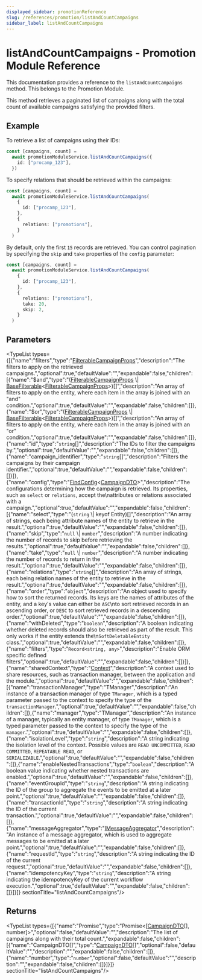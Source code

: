 ```yaml
---
displayed_sidebar: promotionReference
slug: /references/promotion/listAndCountCampaigns
sidebar_label: listAndCountCampaigns
---
```



# listAndCountCampaigns - Promotion Module Reference

This documentation provides a reference to the `listAndCountCampaigns` method. This belongs to the Promotion Module.

This method retrieves a paginated list of campaigns along with the total count of available campaigns satisfying the provided filters.

## Example

To retrieve a list of campaigns using their IDs:

```ts
const [campaigns, count] =
  await promotionModuleService.listAndCountCampaigns({
    id: ["procamp_123"],
  })
```

To specify relations that should be retrieved within the campaigns:

```ts
const [campaigns, count] =
  await promotionModuleService.listAndCountCampaigns(
    {
      id: ["procamp_123"],
    },
    {
      relations: ["promotions"],
    }
  )
```

By default, only the first `15` records are retrieved. You can control pagination by specifying the `skip` and `take` properties of the `config` parameter:

```ts
const [campaigns, count] =
  await promotionModuleService.listAndCountCampaigns(
    {
      id: ["procamp_123"],
    },
    {
      relations: ["promotions"],
      take: 20,
      skip: 2,
    }
  )
```

## Parameters

<TypeList types={[{"name":"filters","type":"[FilterableCampaignProps](../../../interfaces/promotion.FilterableCampaignProps/page.mdx)","description":"The filters to apply on the retrieved campaigns.","optional":true,"defaultValue":"","expandable":false,"children":[{"name":"$and","type":"([FilterableCampaignProps](../../../interfaces/promotion.FilterableCampaignProps/page.mdx) \\| [BaseFilterable](../../../interfaces/promotion.BaseFilterable/page.mdx)&#60;[FilterableCampaignProps](../../../interfaces/promotion.FilterableCampaignProps/page.mdx)&#62;)[]","description":"An array of filters to apply on the entity, where each item in the array is joined with an \"and\" condition.","optional":true,"defaultValue":"","expandable":false,"children":[]},{"name":"$or","type":"([FilterableCampaignProps](../../../interfaces/promotion.FilterableCampaignProps/page.mdx) \\| [BaseFilterable](../../../interfaces/promotion.BaseFilterable/page.mdx)&#60;[FilterableCampaignProps](../../../interfaces/promotion.FilterableCampaignProps/page.mdx)&#62;)[]","description":"An array of filters to apply on the entity, where each item in the array is joined with an \"or\" condition.","optional":true,"defaultValue":"","expandable":false,"children":[]},{"name":"id","type":"`string`[]","description":"The IDs to filter the campaigns by.","optional":true,"defaultValue":"","expandable":false,"children":[]},{"name":"campaign_identifier","type":"`string`[]","description":"Filters the campaigns by their campaign identifier.","optional":true,"defaultValue":"","expandable":false,"children":[]}]},{"name":"config","type":"[FindConfig](../../../interfaces/promotion.FindConfig/page.mdx)&#60;[CampaignDTO](../../../interfaces/promotion.CampaignDTO/page.mdx)&#62;","description":"The configurations determining how the campaign is retrieved. Its properties, such as `select` or `relations`, accept the\nattributes or relations associated with a campaign.","optional":true,"defaultValue":"","expandable":false,"children":[{"name":"select","type":"(`string` \\| keyof Entity)[]","description":"An array of strings, each being attribute names of the entity to retrieve in the result.","optional":true,"defaultValue":"","expandable":false,"children":[]},{"name":"skip","type":"`null` \\| `number`","description":"A number indicating the number of records to skip before retrieving the results.","optional":true,"defaultValue":"","expandable":false,"children":[]},{"name":"take","type":"`null` \\| `number`","description":"A number indicating the number of records to return in the result.","optional":true,"defaultValue":"","expandable":false,"children":[]},{"name":"relations","type":"`string`[]","description":"An array of strings, each being relation names of the entity to retrieve in the result.","optional":true,"defaultValue":"","expandable":false,"children":[]},{"name":"order","type":"`object`","description":"An object used to specify how to sort the returned records. Its keys are the names of attributes of the entity, and a key's value can either be `ASC`\nto sort retrieved records in an ascending order, or `DESC` to sort retrieved records in a descending order.","optional":true,"defaultValue":"","expandable":false,"children":[]},{"name":"withDeleted","type":"`boolean`","description":"A boolean indicating whether deleted records should also be retrieved as part of the result. This only works if the entity extends the\n`SoftDeletableEntity` class.","optional":true,"defaultValue":"","expandable":false,"children":[]},{"name":"filters","type":"`Record<string, any>`","description":"Enable ORM specific defined filters","optional":true,"defaultValue":"","expandable":false,"children":[]}]},{"name":"sharedContext","type":"[Context](../../../interfaces/promotion.Context/page.mdx)","description":"A context used to share resources, such as transaction manager, between the application and the module.","optional":true,"defaultValue":"","expandable":false,"children":[{"name":"transactionManager","type":"TManager","description":"An instance of a transaction manager of type `TManager`, which is a typed parameter passed to the context to specify the type of the `transactionManager`.","optional":true,"defaultValue":"","expandable":false,"children":[]},{"name":"manager","type":"TManager","description":"An instance of a manager, typically an entity manager, of type `TManager`, which is a typed parameter passed to the context to specify the type of the `manager`.","optional":true,"defaultValue":"","expandable":false,"children":[]},{"name":"isolationLevel","type":"`string`","description":"A string indicating the isolation level of the context. Possible values are `READ UNCOMMITTED`, `READ COMMITTED`, `REPEATABLE READ`, or `SERIALIZABLE`.","optional":true,"defaultValue":"","expandable":false,"children":[]},{"name":"enableNestedTransactions","type":"`boolean`","description":"A boolean value indicating whether nested transactions are enabled.","optional":true,"defaultValue":"","expandable":false,"children":[]},{"name":"eventGroupId","type":"`string`","description":"A string indicating the ID of the group to aggregate the events to be emitted at a later point.","optional":true,"defaultValue":"","expandable":false,"children":[]},{"name":"transactionId","type":"`string`","description":"A string indicating the ID of the current transaction.","optional":true,"defaultValue":"","expandable":false,"children":[]},{"name":"messageAggregator","type":"[IMessageAggregator](../../../interfaces/promotion.IMessageAggregator/page.mdx)","description":"An instance of a message aggregator, which is used to aggregate messages to be emitted at a later point.","optional":true,"defaultValue":"","expandable":false,"children":[]},{"name":"requestId","type":"`string`","description":"A string indicating the ID of the current request.","optional":true,"defaultValue":"","expandable":false,"children":[]},{"name":"idempotencyKey","type":"`string`","description":"A string indicating the idempotencyKey of the current workflow execution.","optional":true,"defaultValue":"","expandable":false,"children":[]}]}]}  sectionTitle="listAndCountCampaigns"/>

## Returns

<TypeList types={[{"name":"Promise","type":"Promise&#60;[[CampaignDTO](../../../interfaces/promotion.CampaignDTO/page.mdx)[], number]&#62;","optional":false,"defaultValue":"","description":"The list of campaigns along with their total count.","expandable":false,"children":[{"name":"CampaignDTO[]","type":"[CampaignDTO](../../../interfaces/promotion.CampaignDTO/page.mdx)[]","optional":false,"defaultValue":"","description":"","expandable":false,"children":[]},{"name":"number","type":"`number`","optional":false,"defaultValue":"","description":"","expandable":false,"children":[]}]}]}  sectionTitle="listAndCountCampaigns"/>
